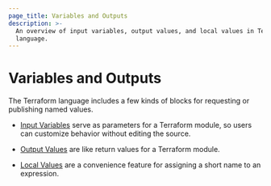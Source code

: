 ```yaml
---
page_title: Variables and Outputs
description: >-
  An overview of input variables, output values, and local values in Terraform
  language.
---
```


# Variables and Outputs

The Terraform language includes a few kinds of blocks for requesting or
publishing named values.

- [Input Variables](/language/values/variables) serve as parameters for
  a Terraform module, so users can customize behavior without editing the source.

- [Output Values](/language/values/outputs) are like return values for a
  Terraform module.

- [Local Values](/language/values/locals) are a convenience feature for
  assigning a short name to an expression.
